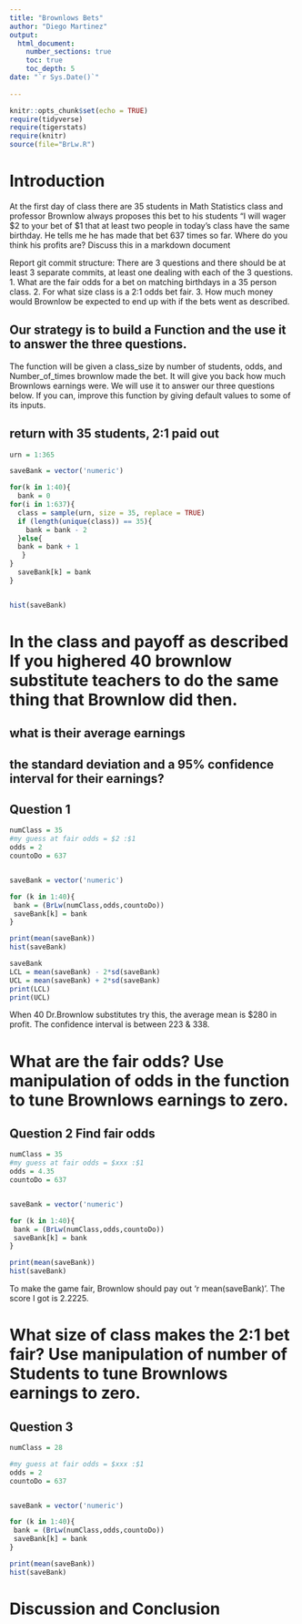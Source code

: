 ```yaml
---
title: "Brownlows Bets"
author: "Diego Martinez"
output: 
  html_document:
    number_sections: true
    toc: true
    toc_depth: 5
date: "`r Sys.Date()`"    
    
---
```

```r
knitr::opts_chunk$set(echo = TRUE)
require(tidyverse)
require(tigerstats)
require(knitr)
source(file="BrLw.R")
```


<!-- We recommend you use git branches -- create a separate branch for each major section i.e. Introduction, Methods, Results, Inferential Results, and Discussion and Conclusions - leave the YAML block untouched until the final merge where you put in your own name !-->

# Introduction

<!--In this section you explain what you are trying to show.  Where did the data come from?  What is the research or other question you are trying to answer?!-->

 At the first day of class there are 35 students in Math Statistics class and professor Brownlow always proposes this bet to his students "I will wager $2 to your bet of $1 that at least two people in today's class have  the same birthday.  He tells me he has made that bet 637 times so far. Where do you think his profits are? Discuss this in a markdown document
 
Report git commit structure:
There are 3 questions and there should be at least 3 separate commits, at least one dealing with each of the 3 questions.
1. What are the fair odds for a bet on matching birthdays in a 35 person class.
2. For what size class is a 2:1 odds bet fair.
3. How much money would Brownlow be expected to end up with if the bets went as described.

## Our strategy is to build a Function and the use it to answer the three questions. 

The function will be given a class_size by number of students, odds, and Number_of_times brownlow made the bet.  It will give you back how much Brownlows earnings were. We will use it to answer our three questions below. If you can, improve this function by giving default values to some of its inputs. 

## return with 35 students, 2:1 paid out

```r
urn = 1:365

saveBank = vector('numeric')

for(k in 1:40){
  bank = 0 
for(i in 1:637){
  class = sample(urn, size = 35, replace = TRUE)
  if (length(unique(class)) == 35){
    bank = bank - 2
  }else{
  bank = bank + 1
   }
}
  saveBank[k] = bank
}


hist(saveBank)
```


# In the class and payoff as described  If you highered 40 brownlow substitute teachers to do the same thing that Brownlow did then.
## what is their average earnings
## the standard deviation and a 95% confidence interval for their earnings?
  
## Question 1 

```r
numClass = 35
#my guess at fair odds = $2 :$1
odds = 2
countoDo = 637


saveBank = vector('numeric')

for (k in 1:40){
 bank = (BrLw(numClass,odds,countoDo))
 saveBank[k] = bank
}

print(mean(saveBank))
hist(saveBank)

```

```r
saveBank
LCL = mean(saveBank) - 2*sd(saveBank)
UCL = mean(saveBank) + 2*sd(saveBank)
print(LCL)
print(UCL)
```

When 40 Dr.Brownlow substitutes try this, the average mean is $280 in profit. The confidence interval is between 223 & 338. 


<!--Explain and display your method of coming up with a 95% confidence interval of  professor Brownlows winnings (or losings)-->


# What are the fair odds? Use manipulation of odds in the function to tune Brownlows earnings to zero. 

## Question 2 Find fair odds

```r
numClass = 35
#my guess at fair odds = $xxx :$1
odds = 4.35
countoDo = 637


saveBank = vector('numeric')

for (k in 1:40){
 bank = (BrLw(numClass,odds,countoDo))
 saveBank[k] = bank
}

print(mean(saveBank))
hist(saveBank)

```

To make the game fair, Brownlow should pay out 'r mean(saveBank)'. The score I got is  2.2225. 



<!--Decide on your methods:  In this section explain the approach you will take to attack the issue --- how will you decide on a likely estimate of professor Brownlow's earnings or losses after 637 bets. Also explain how you construct a 95% confidence interval about your estimate of his winnings !-->




# What size of class makes the 2:1 bet fair?  Use manipulation of number of Students to tune Brownlows earnings to zero.


## Question 3 
<!--Explain and display the results of your method of coming up with the estimate of professor Brownlows betting profits!-->


```r
numClass = 28

#my guess at fair odds = $xxx :$1
odds = 2
countoDo = 637


saveBank = vector('numeric')

for (k in 1:40){
 bank = (BrLw(numClass,odds,countoDo))
 saveBank[k] = bank
}

print(mean(saveBank))
hist(saveBank)

```






# Discussion and Conclusion

<!--Discussion and conclusion here.  If professor Brownlow is consistantly making or losing money how could he change his payout so that his profits center on zero?  Also discuss what size his class should be in order to have his current scheme balance at zero profit.!-->

